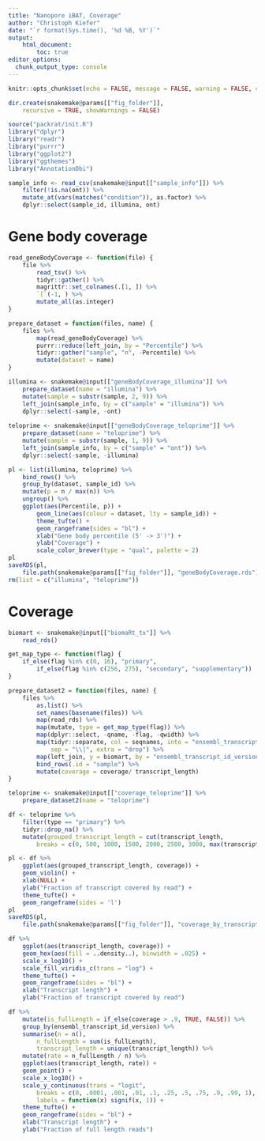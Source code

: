 ```yaml
---
title: "Nanopore iBAT, Coverage"
author: "Christoph Kiefer"
date: "`r format(Sys.time(), '%d %B, %Y')`"
output: 
    html_document:
        toc: true
editor_options:
  chunk_output_type: console
---
```


```r
knitr::opts_chunk$set(echo = FALSE, message = FALSE, warning = FALSE, cache = FALSE)
```

```r
dir.create(snakemake@params[["fig_folder"]],
    recursive = TRUE, showWarnings = FALSE)
```

```r
source("packrat/init.R")
library("dplyr")
library("readr")
library("purrr")
library("ggplot2")
library("ggthemes")
library("AnnotationDbi")
```

```r
sample_info <- read_csv(snakemake@input[["sample_info"]]) %>% 
    filter(!is.na(ont)) %>%
    mutate_at(vars(matches("condition")), as.factor) %>% 
    dplyr::select(sample_id, illumina, ont)
```

# Gene body coverage

```r
read_geneBodyCoverage <- function(file) {
    file %>% 
        read_tsv() %>%
        tidyr::gather() %>% 
        magrittr::set_colnames(.[1, ]) %>% 
        `[`(-1, ) %>% 
        mutate_all(as.integer)
}

prepare_dataset = function(files, name) {
    files %>% 
        map(read_geneBodyCoverage) %>% 
        purrr::reduce(left_join, by = "Percentile") %>% 
        tidyr::gather("sample", "n", -Percentile) %>% 
        mutate(dataset = name)
}

illumina <- snakemake@input[["geneBodyCoverage_illumina"]] %>% 
    prepare_dataset(name = "illumina") %>% 
    mutate(sample = substr(sample, 2, 9)) %>% 
    left_join(sample_info, by = c("sample" = "illumina")) %>% 
    dplyr::select(-sample, -ont)
    
teloprime <- snakemake@input[["geneBodyCoverage_teloprime"]] %>% 
    prepare_dataset(name = "teloprime") %>% 
    mutate(sample = substr(sample, 1, 9)) %>% 
    left_join(sample_info, by = c("sample" = "ont")) %>% 
    dplyr::select(-sample, -illumina)
```

```r
pl <- list(illumina, teloprime) %>% 
    bind_rows() %>%
    group_by(dataset, sample_id) %>% 
    mutate(p = n / max(n)) %>% 
    ungroup() %>% 
    ggplot(aes(Percentile, p)) +
        geom_line(aes(colour = dataset, lty = sample_id)) +
        theme_tufte() +
        geom_rangeframe(sides = "bl") +
        xlab("Gene body percentile (5' -> 3')") +
        ylab("Coverage") +
        scale_color_brewer(type = "qual", palette = 2)
pl
saveRDS(pl,
    file.path(snakemake@params[["fig_folder"]], "geneBodyCoverage.rds"))
rm(list = c("illumina", "teloprime"))
```

# Coverage

```r
biomart <- snakemake@input[["biomaRt_tx"]] %>% 
    read_rds()
```

```r
get_map_type <- function(flag) {
    if_else(flag %in% c(0, 16), "primary",
        if_else(flag %in% c(256, 275), "secondary", "supplementary"))
}

prepare_dataset2 = function(files, name) {
    files %>% 
        as.list() %>% 
        set_names(basename(files)) %>% 
        map(read_rds) %>% 
        map(mutate, type = get_map_type(flag)) %>% 
        map(dplyr::select, -qname, -flag, -qwidth) %>% 
        map(tidyr::separate, col = seqnames, into = "ensembl_transcript_id_version",
            sep = "\\|", extra = "drop") %>% 
        map(left_join, y = biomart, by = "ensembl_transcript_id_version") %>% 
        bind_rows(.id = "sample") %>% 
        mutate(coverage = coverage/ transcript_length)
}

teloprime <- snakemake@input[["coverage_teloprime"]] %>% 
    prepare_dataset2(name = "teloprime")
```

```r
df <- teloprime %>% 
    filter(type == "primary") %>% 
    tidyr::drop_na() %>% 
    mutate(grouped_transcript_length = cut(transcript_length, 
        breaks = c(0, 500, 1000, 1500, 2000, 2500, 3000, max(transcript_length))))

pl <- df %>% 
    ggplot(aes(grouped_transcript_length, coverage)) +
    geom_violin() +
    xlab(NULL) +
    ylab("Fraction of transcript covered by read") +
    theme_tufte() +
    geom_rangeframe(sides = 'l')
pl
saveRDS(pl,
    file.path(snakemake@params[["fig_folder"]], "coverage_by_transcriptLength.rds"))
```

```r
df %>% 
    ggplot(aes(transcript_length, coverage)) +
    geom_hex(aes(fill = ..density..), binwidth = .025) +
    scale_x_log10() +
    scale_fill_viridis_c(trans = "log") +
    theme_tufte() +
    geom_rangeframe(sides = "bl") +
    xlab("Transcript length") + 
    ylab("Fraction of transcript covered by read")
```

```r
df %>% 
    mutate(is_fullLength = if_else(coverage > .9, TRUE, FALSE)) %>% 
    group_by(ensembl_transcript_id_version) %>% 
    summarise(n = n(),
        n_fullLength = sum(is_fullLength),
        transcript_length = unique(transcript_length)) %>% 
    mutate(rate = n_fullLength / n) %>% 
    ggplot(aes(transcript_length, rate)) +
    geom_point() +
    scale_x_log10() +
    scale_y_continuous(trans = "logit",
        breaks = c(0, .0001, .001, .01, .1, .25, .5, .75, .9, .99, 1), 
        labels = function(x) signif(x, 1)) +
    theme_tufte() +
    geom_rangeframe(sides = "bl") +
    xlab("Transcript length") + 
    ylab("Fraction of full length reads")
```

